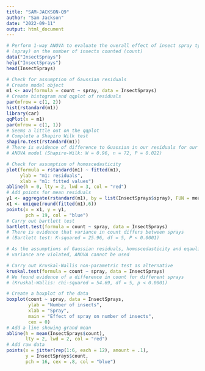 ```yaml
---
title: "SAM-JACKSON-Q9"
author: "Sam Jackson"
date: "2022-09-11"
output: html_document
---
```


```r
# Perform 1-way ANOVA to evaluate the overall effect of insect spray type
# (spray) on the number of insects counted (count)
data("InsectSprays")
help("InsectSprays")
head(InsectSprays)
```

```r
# Check for assumption of Gaussian residuals
# Create model object
m1 <- aov(formula = count ~ spray, data = InsectSprays)
# Create histogram and qqplot of residuals
par(mfrow = c(1, 2))
hist(rstandard(m1))
library(car)
qqPlot(x = m1)
par(mfrow = c(1, 1))
# Seems a little out on the qqplot
# Complete a Shapiro Wilk test
shapiro.test(rstandard(m1))
# There is evidence of difference to Guassian in our residuals for our
# ANOVA model (Shapiro-Wilk: W = 0.96, n = 72, P = 0.022)

# Check for assumption of homoscedasticity
plot(formula = rstandard(m1) ~ fitted(m1),
     ylab = "m1: residuals",
     xlab = "m1: fitted values")
abline(h = 0, lty = 2, lwd = 3, col = "red")
# Add points for mean residuals
y1 <- aggregate(rstandard(m1), by = list(InsectSprays$spray), FUN = mean)[,2]
x1 <- unique(round(fitted(m1),6))
points(x = x1, y = y1,
       pch = 19, col = "blue")
# Carry out bartlett test
bartlett.test(formula = count ~ spray, data = InsectSprays)
# There is evidence that variance in count differs between sprays
# (Bartlett test: K-squared = 25.96, df = 5, P < 0.0001)

# As the assumptions of Gaussian residuals, homoscedasticity and eqaulity of
# variance are violated, ANOVA cannot be used
```

```r
# Carry out Kruskal-Wallis non-parametric test as alternative
kruskal.test(formula = count ~ spray, data = InsectSprays)
# We found evidence of a difference in count for different sprays
# (Kruskal-Wallis: chi-squared = 54.69, df = 5, p < 0.0001)
```

```r
# Create a boxplot of the data
boxplot(count ~ spray, data = InsectSprays,
        ylab = "Number of insects",
        xlab = "Spray",
        main = "Effect of spray on number of insects",
        cex = 0)
# Add a line showing grand mean
abline(h = mean(InsectSprays$count),
       lty = 2, lwd = 2, col = "red")
# Add raw data
points(x = jitter(rep(1:6, each = 12), amount = .1),
       y = InsectSprays$count,
       pch = 16, cex = .8, col = "blue")
```